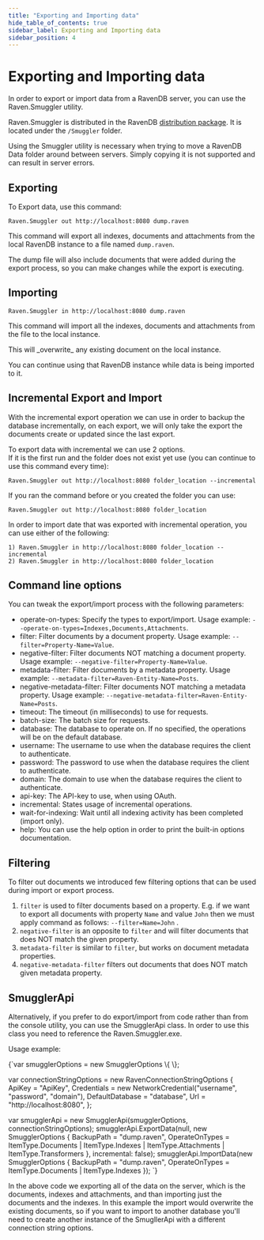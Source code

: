```yaml
---
title: "Exporting and Importing data"
hide_table_of_contents: true
sidebar_label: Exporting and Importing data
sidebar_position: 4
---
```



# Exporting and Importing data

In order to export or import data from a RavenDB server, you can use the Raven.Smuggler utility.

Raven.Smuggler is distributed in the RavenDB [distribution package](https://hibernatingrhinos.com/builds). It is located under the `/Smuggler` folder.

Using the Smuggler utility is necessary when trying to move a RavenDB Data folder around between servers. Simply copying it is not supported and can result in server errors.

## Exporting

To Export data, use this command:

    Raven.Smuggler out http://localhost:8080 dump.raven

This command will export all indexes, documents and attachments from the local RavenDB instance to a file named `dump.raven`.

The dump file will also include documents that were added during the export process, so you can make changes while the export is executing.

## Importing

    Raven.Smuggler in http://localhost:8080 dump.raven

This command will import all the indexes, documents and attachments from the file to the local instance. 

<Admonition type="note" title="">
This will _overwrite_ any existing document on the local instance.
</Admonition>

You can continue using that RavenDB instance while data is being imported to it.

## Incremental Export and Import
With the incremental export operation we can use in order to backup the database incrementally, on each export, we will only take the export the documents create or updated
since the last export.

To export data with incremental we can use 2 options.  
If it is the first run and the folder does not exist yet use (you can continue to use this command every time):

    Raven.Smuggler out http://localhost:8080 folder_location --incremental

If you ran the command before or you created the folder you can use:

    Raven.Smuggler out http://localhost:8080 folder_location


In order to import date that was exported with incremental operation, you can use either of the following:

    1) Raven.Smuggler in http://localhost:8080 folder_location --incremental
    2) Raven.Smuggler in http://localhost:8080 folder_location

## Command line options

You can tweak the export/import process with the following parameters:

 - operate-on-types: Specify the types to export/import. Usage example: `--operate-on-types=Indexes,Documents,Attachments`.
 - filter: Filter documents by a document property. Usage example: `--filter=Property-Name=Value`.   
 - negative-filter: Filter documents NOT matching a document property. Usage example: `--negative-filter=Property-Name=Value`.    
 - metadata-filter: Filter documents by a metadata property. Usage example: `--metadata-filter=Raven-Entity-Name=Posts`.   
 - negative-metadata-filter: Filter documents NOT matching a metadata property. Usage example: `--negative-metadata-filter=Raven-Entity-Name=Posts`.   
 - timeout: The timeout (in milliseconds) to use for requests.
 - batch-size: The batch size for requests.
 - database: The database to operate on. If no specified, the operations will be on the default database.
 - username: The username to use when the database requires the client to authenticate.
 - password: The password to use when the database requires the client to authenticate.
 - domain: The domain to use when the database requires the client to authenticate.
 - api-key: The API-key to use, when using OAuth.
 - incremental: States usage of incremental operations.
 - wait-for-indexing: Wait until all indexing activity has been completed (import only).
 - help: You can use the help option in order to print the built-in options documentation.

## Filtering

To filter out documents we introduced few filtering options that can be used during import or export process.

1. `filter` is used to filter documents based on a property. E.g. if we want to export all documents with property `Name` and value `John` then we must apply command as follows: `--filter=Name=John` .   
2. `negative-filter` is an opposite to `filter` and will filter documents that does NOT match the given property.  
3. `metadata-filter` is similar to `filter`, but works on document metadata properties.   
4. `negative-metadata-filter` filters out documents that does NOT match given metadata property.   

## SmugglerApi

Alternatively, if you prefer to do export/import from code rather than from the console utility, you can use the SmugglerApi class. In order to use this class you need to reference the Raven.Smuggler.exe.

Usage example:

<TabItem value="smuggler-api" label="smuggler-api">
<CodeBlock language="csharp">
{`var smugglerOptions = new SmugglerOptions \{ \};

var connectionStringOptions = new RavenConnectionStringOptions
\{
	ApiKey = "ApiKey",
	Credentials = new NetworkCredential("username", "password", "domain"),
	DefaultDatabase = "database",
	Url = "http://localhost:8080",
\};

var smugglerApi = new SmugglerApi(smugglerOptions, connectionStringOptions);
smugglerApi.ExportData(null, new SmugglerOptions \{ BackupPath = "dump.raven", OperateOnTypes = ItemType.Documents | ItemType.Indexes | ItemType.Attachments | ItemType.Transformers \}, incremental: false);
smugglerApi.ImportData(new SmugglerOptions \{ BackupPath = "dump.raven", OperateOnTypes = ItemType.Documents | ItemType.Indexes \});
`}
</CodeBlock>
</TabItem>

In the above code we exporting all of the data on the server, which is the documents, indexes and attachments, and than importing just the documents and the indexes. In this example the import would overwrite the existing documents, so if you want to import to another database you'll need to create another instance of the SmugllerApi with a different connection string options.